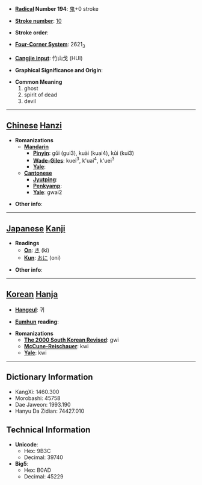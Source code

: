 * '''[[Wiktionary:Chinese radical index| Radical]] Number 194''': [[Wiktionary:Chinese radical index 鬼|鬼]]+0 stroke

* '''[[Wiktionary:Chinese total strokes index|Stroke number]]''': [[Wiktionary:Chinese total strokes index 10|10]]

* '''Stroke order''': 

* '''[[Wiktionary:Chinese four corner index|Four-Corner System]]''': 2621<sub>3</sub>

* '''[[Wiktionary:Chinese Cangjie index|Cangjie input]]''': 竹山戈 (HUI)

* '''Graphical Significance and Origin''': 

* '''Common Meaning'''
*#ghost
*# spirit of dead
*# devil


----

== [[Chinese]] [[Hanzi]] ==

* '''Romanizations'''
** '''[[Mandarin]]'''
*** '''[[Pinyin]]''': gǔi (gui3), kuài (kuai4), kǔi (kui3)
*** '''[[Wade-Giles]]''': kuei<sup>3</sup>, k'uai<sup>4</sup>, k'uei<sup>3</sup>
*** '''[[Yale]]''': 
** '''[[Cantonese]]'''
*** '''[[Jyutping]]''':
*** '''[[Penkyamp]]''': 
*** '''[[Yale]]''': gwai2

* '''Other info''': 

----

== [[Japanese]] [[Kanji]] ==

* '''Readings'''
** '''[[On]]''': [[き]] (ki)
** '''[[Kun]]''': [[おに]] (oni)

* '''Other info''':  

----

== [[Korean]] [[Hanja]] ==

* '''[[Hangeul]]''': 귀

* '''[[Eumhun]] reading''': 

* '''Romanizations'''
** '''[[The 2000 South Korean Revised Romanization|The 2000 South Korean Revised]]''': gwi
** '''[[McCune-Reischauer]]''': kwi
** '''[[Yale]]''': kwi

----

== Dictionary Information ==

* KangXi: 1460.300
* Morobashi: 45758
* Dae Jaweon: 1993.190
* Hanyu Da Zidian: 74427.010

== Technical Information ==

* '''Unicode''':
** Hex: 9B3C
** Decimal: 39740
* '''Big5''':
** Hex: B0AD
** Decimal: 45229